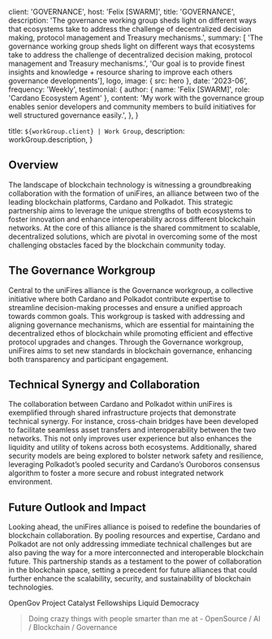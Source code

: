 
client: 'GOVERNANCE',
host: 'Felix [SWARM]',
title: 'GOVERNANCE',
description:
'The governance working group sheds light on different ways that ecosystems take to address the challenge of decentralized decision making, protocol management and Treasury mechanisms.',
summary: [
'The governance working group sheds light on different ways that ecosystems take to address the challenge of decentralized decision making, protocol management and Treasury mechanisms.',
'Our goal is to provide finest insights and knowledge + resource sharing to improve each others governance developments'],
logo,
image: { src: hero },
date: '2023-06',
frequency: 'Weekly',
testimonial: {
author: { name: 'Felix [SWARM]', role: 'Cardano Ecosystem Agent' },
content:
'My work with the governance group enables senior developers and community members to build initiatives for well structured governance easily.',
},
}

title: `${workGroup.client} | Work Group`,
description: workGroup.description,
}

## Overview

The landscape of blockchain technology is witnessing a groundbreaking collaboration with the formation of uniFires, an alliance between two of the leading blockchain platforms, Cardano and Polkadot. This strategic partnership aims to leverage the unique strengths of both ecosystems to foster innovation and enhance interoperability across different blockchain networks. At the core of this alliance is the shared commitment to scalable, decentralized solutions, which are pivotal in overcoming some of the most challenging obstacles faced by the blockchain community today.

## The Governance Workgroup

Central to the uniFires alliance is the Governance workgroup, a collective initiative where both Cardano and Polkadot contribute expertise to streamline decision-making processes and ensure a unified approach towards common goals. This workgroup is tasked with addressing and aligning governance mechanisms, which are essential for maintaining the decentralized ethos of blockchain while promoting efficient and effective protocol upgrades and changes. Through the Governance workgroup, uniFires aims to set new standards in blockchain governance, enhancing both transparency and participant engagement.

## Technical Synergy and Collaboration

The collaboration between Cardano and Polkadot within uniFires is exemplified through shared infrastructure projects that demonstrate technical synergy. For instance, cross-chain bridges have been developed to facilitate seamless asset transfers and interoperability between the two networks. This not only improves user experience but also enhances the liquidity and utility of tokens across both ecosystems. Additionally, shared security models are being explored to bolster network safety and resilience, leveraging Polkadot’s pooled security and Cardano’s Ouroboros consensus algorithm to foster a more secure and robust integrated network environment.

## Future Outlook and Impact

Looking ahead, the uniFires alliance is poised to redefine the boundaries of blockchain collaboration. By pooling resources and expertise, Cardano and Polkadot are not only addressing immediate technical challenges but are also paving the way for a more interconnected and interoperable blockchain future. This partnership stands as a testament to the power of collaboration in the blockchain space, setting a precedent for future alliances that could further enhance the scalability, security, and sustainability of blockchain technologies.

<TagList>
  <TagListItem>OpenGov</TagListItem>
  <TagListItem>Project Catalyst</TagListItem>
  <TagListItem>Fellowships</TagListItem>
  <TagListItem>Liquid Democracy</TagListItem>
</TagList>

<Blockquote
  author={{ name: 'Felix [SWARM]', role: 'Cardano Ecosystem Agent' }}
  image={{ src: headshot }}
>
Doing crazy things with people smarter than me at - OpenSource / AI / Blockchain / Governance
</Blockquote>
